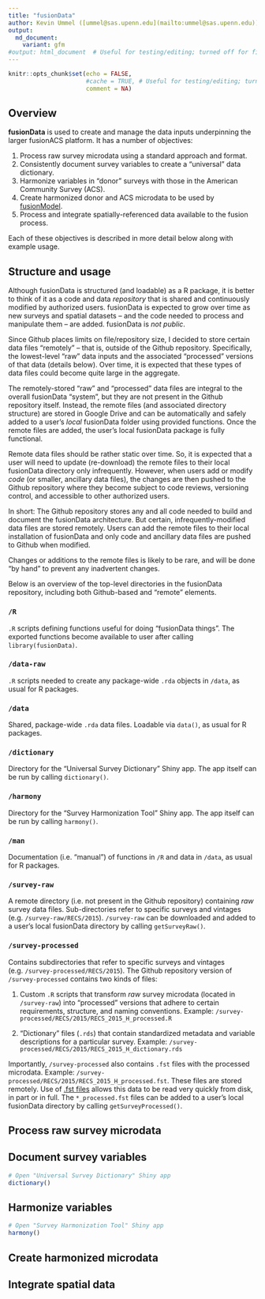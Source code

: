 ```yaml
---
title: "fusionData"
author: Kevin Ummel ([ummel@sas.upenn.edu](mailto:ummel@sas.upenn.edu))
output:
  md_document:
    variant: gfm
#output: html_document  # Useful for testing/editing; turned off for final production
---
```


```r
knitr::opts_chunk$set(echo = FALSE,
                      #cache = TRUE, # Useful for testing/editing; turned off for final production
                      comment = NA)
```

## Overview

**fusionData** is used to create and manage the data inputs underpinning the larger fusionACS platform. It has a number of objectives:

1. Process raw survey microdata using a standard approach and format.
1. Consistently document survey variables to create a "universal" data dictionary.
1. Harmonize variables in "donor" surveys with those in the American Community Survey (ACS).
1. Create harmonized donor and ACS microdata to be used by [fusionModel](https://github.com/ummel/fusionModel).
1. Process and integrate spatially-referenced data available to the fusion process.

Each of these objectives is described in more detail below along with example usage.

## Structure and usage

Although fusionData is structured (and loadable) as a R package, it is better to think of it as a code and data *repository* that is shared and continuously modified by authorized users. fusionData is expected to grow over time as new surveys and spatial datasets -- and the code needed to process and manipulate them -- are added. fusionData is *not public*.

Since Github places limits on file/repository size, I decided to store certain data files "remotely" -- that is, outside of the Github repository. Specifically, the lowest-level "raw" data inputs and the associated "processed" versions of that data (details below). Over time, it is expected that these types of data files could become quite large in the aggregate.

The remotely-stored "raw" and "processed" data files are integral to the overall fusionData "system", but they are not present in the Github repository itself. Instead, the remote files (and associated directory structure) are stored in Google Drive and can be automatically and safely added to a user's *local* fusionData folder using provided functions. Once the remote files are added, the user's local fusionData package is fully functional.

Remote data files should be rather static over time. So, it is expected that a user will need to update (re-download) the remote files to their local fusionData directory only infrequently. However, when users add or modify *code* (or smaller, ancillary data files), the changes are then pushed to the Github repository where they become subject to code reviews, versioning control, and accessible to other authorized users.

In short: The Github repository stores any and all code needed to build and document the fusionData architecture. But certain, infrequently-modified data files are stored remotely. Users can add the remote files to their local installation of fusionData and only code and ancillary data files are pushed to Github when modified.

Changes or additions to the remote files is likely to be rare, and will be done "by hand" to prevent any inadvertent changes.

Below is an overview of the top-level directories in the fusionData repository, including both Github-based and "remote" elements.

### `/R`
`.R` scripts defining functions useful for doing "fusionData things". The exported functions become available to user after calling `library(fusionData)`.

### `/data-raw`
`.R` scripts needed to create any package-wide `.rda` objects in `/data`, as usual for R packages.

### `/data`
Shared, package-wide `.rda` data files. Loadable via `data()`, as usual for R packages.

### `/dictionary`
Directory for the "Universal Survey Dictionary" Shiny app. The app itself can be run by calling `dictionary()`.

### `/harmony`
Directory for the "Survey Harmonization Tool" Shiny app. The app itself can be run by calling `harmony()`.

### `/man`
Documentation (i.e. "manual") of functions in `/R` and data in `/data`, as usual for R packages.

### `/survey-raw`
A remote directory (i.e. not present in the Github repository) containing *raw* survey data files. Sub-directories refer to specific surveys and vintages (e.g. `/survey-raw/RECS/2015`). `/survey-raw` can be downloaded and added to a user's local fusionData directory by calling `getSurveyRaw()`.

### `/survey-processed`
Contains subdirectories that refer to specific surveys and vintages (e.g. `/survey-processed/RECS/2015`). The Github repository version of `/survey-processed` contains two kinds of files:

1. Custom `.R` scripts that transform *raw* survey microdata (located in `/survey-raw`) into "processed" versions that adhere to certain requirements, structure, and naming conventions. Example: `/survey-processed/RECS/2015/RECS_2015_H_processed.R`

1. "Dictionary" files (`.rds`) that contain standardized metadata and variable descriptions for a particular survey. Example: `/survey-processed/RECS/2015/RECS_2015_H_dictionary.rds`

Importantly, `/survey-processed` also contains `.fst` files with the processed microdata. Example: `/survey-processed/RECS/2015/RECS_2015_H_processed.fst`. These files are stored remotely. Use of [.fst files](http://www.fstpackage.org/) allows this data to be read very quickly from disk, in part or in full. The `*_processed.fst` files can be added to a user's local fusionData directory by calling `getSurveyProcessed()`.

<!--
### `/spatial-raw`
In development. Analogous to `survey-raw` but for spatial data.

### `/spatial-processed`
In development. Analogous to `survey-processed` but for spatial data.
--> 

## Process raw survey microdata

## Document survey variables

```r
# Open "Universal Survey Dictionary" Shiny app
dictionary()
```

## Harmonize variables

```r
# Open "Survey Harmonization Tool" Shiny app
harmony()
```

## Create harmonized microdata

## Integrate spatial data
